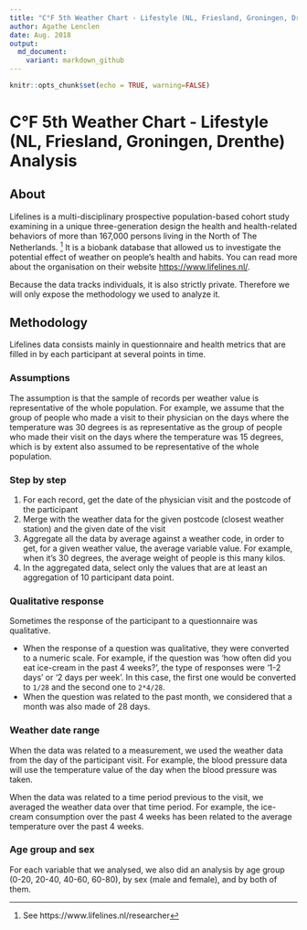 ```yaml
---
title: "C°F 5th Weather Chart - Lifestyle (NL, Friesland, Groningen, Drenthe) Analysis"
author: Agathe Lenclen
date: Aug. 2018
output:
  md_document:
    variant: markdown_github
---
```


```r
knitr::opts_chunk$set(echo = TRUE, warning=FALSE)
```


# C°F 5th Weather Chart - Lifestyle (NL, Friesland, Groningen, Drenthe) Analysis

## About
Lifelines is a multi-disciplinary prospective population-based cohort study examining in a unique three-generation design the health and health-related behaviors of more than 167,000 persons living in the North of The Netherlands. [^1] It is a biobank database that allowed us to investigate the potential effect of weather on people's health and habits. You can read more about the organisation on their website <https://www.lifelines.nl/>.

Because the data tracks individuals, it is also strictly private. Therefore we will only expose the methodology we used to analyze it.

## Methodology
Lifelines data consists mainly in questionnaire and health metrics that are filled in by each participant at several points in time. 

### Assumptions
The assumption is that the sample of records per weather value is representative of the whole population. For example, we assume that the group of people who made a visit to their physician on the days where the temperature was 30 degrees is as representative as the group of people who made their visit on the days where the temperature was 15 degrees, which is by extent also assumed to be representative of the whole population. 

### Step by step
1. For each record, get the date of the physician visit and the postcode of the participant
2. Merge with the weather data for the given postcode (closest weather station) and the given date of the visit
3. Aggregate all the data by average against a weather code, in order to get, for a given weather value, the average variable value. For example, when it's 30 degrees, the average weight of people is this many kilos.
4. In the aggregated data, select only the values that are at least an aggregation of 10 participant data point. 

### Qualitative response
Sometimes the response of the participant to a questionnaire was qualitative.

- When the response of a question was qualitative, they were converted to a numeric scale. 
For example, if the question was 'how often did you eat ice-cream in the past 4 weeks?', the type of responses were '1-2 days' or '2 days per week'. In this case, the first one would be converted to `1/28` and the second one to `2*4/28`. 
- When the question was related to the past month, we considered that a month was also made of 28 days. 

### Weather date range
When the data was related to a measurement, we used the weather data from the day of the participant visit. For example, the blood pressure data will use the temperature value of the day when the blood pressure was taken. 

When the data was related to a time period previous to the visit, we averaged the weather data over that time period. For example, the ice-cream consumption over the past 4 weeks has been related to the average temperature over the past 4 weeks. 

### Age group and sex
For each variable that we analysed, we also did an analysis by age group (0-20, 20-40, 40-60, 60-80), by sex (male and female), and by both of them. 


[^1]: See https://www.lifelines.nl/researcher